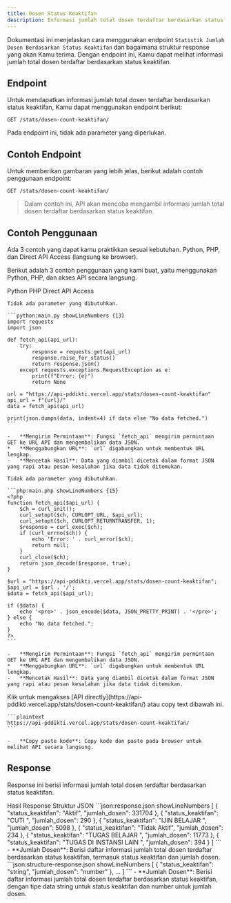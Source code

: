 ```yaml
---
title: Dosen Status Keaktifan
description: Informasi jumlah total dosen terdaftar berdasarkan status keaktifan.
---
```


Dokumentasi ini menjelaskan cara menggunakan endpoint `Statistik Jumlah Dosen Berdasarkan Status Keaktifan` dan bagaimana struktur response yang akan Kamu terima. Dengan endpoint ini, Kamu dapat melihat informasi jumlah total dosen terdaftar berdasarkan status keaktifan.

## Endpoint

Untuk mendapatkan informasi jumlah total dosen terdaftar berdasarkan status keaktifan, Kamu dapat menggunakan endpoint berikut:

```plaintext
GET /stats/dosen-count-keaktifan/
```

Pada endpoint ini, tidak ada parameter yang diperlukan.

## Contoh Endpoint

Untuk memberikan gambaran yang lebih jelas, berikut adalah contoh penggunaan endpoint:

```plaintext
GET /stats/dosen-count-keaktifan/
```

> Dalam contoh ini, API akan mencoba mengambil informasi jumlah total dosen terdaftar berdasarkan status keaktifan.

## Contoh Penggunaan

<Note type="danger" title="perhatian!">
  Ada 3 contoh yang dapat kamu praktikkan sesuai kebutuhan. Python, PHP, dan Direct API Access (langsung ke browser).
</Note>

Berikut adalah 3 contoh penggunaan yang kami buat, yaitu menggunakan Python, PHP, dan akses API secara langsung.

<Tabs defaultValue="python" className="pt-5 pb-1">
  <TabsList>
    <TabsTrigger value="python">Python</TabsTrigger>
    <TabsTrigger value="php">PHP</TabsTrigger>
    <TabsTrigger value="direct">Direct API Access</TabsTrigger>
  </TabsList>
  <TabsContent value="python">

    Tidak ada parameter yang dibutuhkan.

    ```python:main.py showLineNumbers {13}
    import requests
    import json

    def fetch_api(api_url):
        try:
            response = requests.get(api_url)
            response.raise_for_status()
            return response.json()
        except requests.exceptions.RequestException as e:
            print(f"Error: {e}")
            return None

    url = "https://api-pddikti.vercel.app/stats/dosen-count-keaktifan"
    api_url = f"{url}/"
    data = fetch_api(api_url)

    print(json.dumps(data, indent=4) if data else "No data fetched.")
    ```

    -   **Mengirim Permintaan**: Fungsi `fetch_api` mengirim permintaan GET ke URL API dan mengembalikan data JSON.
    *   **Menggabungkan URL**: `url` digabungkan untuk membentuk URL lengkap.
    -   **Mencetak Hasil**: Data yang diambil dicetak dalam format JSON yang rapi atau pesan kesalahan jika data tidak ditemukan.
  </TabsContent>
  <TabsContent value="php">

    Tidak ada parameter yang dibutuhkan.

    ```php:main.php showLineNumbers {15}
    <?php
    function fetch_api($api_url) {
        $ch = curl_init();
        curl_setopt($ch, CURLOPT_URL, $api_url);
        curl_setopt($ch, CURLOPT_RETURNTRANSFER, 1);
        $response = curl_exec($ch);
        if (curl_errno($ch)) {
            echo 'Error: ' . curl_error($ch);
            return null;
        }
        curl_close($ch);
        return json_decode($response, true);
    }

    $url = "https://api-pddikti.vercel.app/stats/dosen-count-keaktifan";
    $api_url = $url . '/';
    $data = fetch_api($api_url);

    if ($data) {
        echo '<pre>' . json_encode($data, JSON_PRETTY_PRINT) . '</pre>';
    } else {
        echo "No data fetched.";
    }
    ?>
    ```

    -   **Mengirim Permintaan**: Fungsi `fetch_api` mengirim permintaan GET ke URL API dan mengembalikan data JSON.
    *   **Menggabungkan URL**: `url` digabungkan untuk membentuk URL lengkap.
    -   **Mencetak Hasil**: Data yang diambil dicetak dalam format JSON yang rapi atau pesan kesalahan jika data tidak ditemukan.
  </TabsContent>
  <TabsContent value="direct">
    Klik untuk mengakses [API directly](https://api-pddikti.vercel.app/stats/dosen-count-keaktifan/) atau copy text dibawah ini.

    ```plaintext
    https://api-pddikti.vercel.app/stats/dosen-count-keaktifan/
    ```

    -   **Copy paste kode**: Copy kode dan paste pada browser untuk melihat API secara langsung.
  </TabsContent>
</Tabs>

## Response

Response ini berisi informasi jumlah total dosen terdaftar berdasarkan status keaktifan.

<Tabs defaultValue="hasil" className="pt-5 pb-1">
  <TabsList>
    <TabsTrigger value="hasil">Hasil Response</TabsTrigger>
    <TabsTrigger value="struktur">Struktur JSON</TabsTrigger>
  </TabsList>
  <TabsContent value="hasil">
    ```json:response.json showLineNumbers
    [
        {
            "status_keaktifan": "Aktif",
            "jumlah_dosen": 331704
        },
        {
            "status_keaktifan": "CUTI                          ",
            "jumlah_dosen": 290
        },
        {
            "status_keaktifan": "IJIN BELAJAR                  ",
            "jumlah_dosen": 5098
        },
        {
            "status_keaktifan": "Tidak Aktif",
            "jumlah_dosen": 234
        },
        {
            "status_keaktifan": "TUGAS BELAJAR                 ",
            "jumlah_dosen": 11773
        },
        {
           "status_keaktifan": "TUGAS DI INSTANSI LAIN        ",
            "jumlah_dosen": 394
        }
    ]
    ```
    -   **Jumlah Dosen**: Berisi daftar informasi jumlah total dosen terdaftar berdasarkan status keaktifan, termasuk status keaktifan dan jumlah dosen.
  </TabsContent>
  <TabsContent value="struktur">
    ```json:structure-response.json showLineNumbers
    [
        {
            "status_keaktifan": "string",
            "jumlah_dosen": "number"
        },
        ...
    ]
    ```
    -   **Jumlah Dosen**: Berisi daftar informasi jumlah total dosen terdaftar berdasarkan status keaktifan, dengan tipe data string untuk status keaktifan dan number untuk jumlah dosen.
  </TabsContent>
</Tabs>